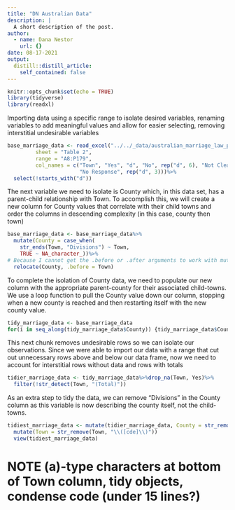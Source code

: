 ```yaml
---
title: "DN Australian Data"
description: |
  A short description of the post.
author:
  - name: Dana Nestor
    url: {}
date: 08-17-2021
output:
  distill::distill_article:
    self_contained: false
---
```



```r
knitr::opts_chunk$set(echo = TRUE)
library(tidyverse)
library(readxl)
```

Importing data using a specific range to isolate desired variables, renaming variables to add meaningful values and allow for easier selecting, removing interstitial undesirable variables

```r
base_marriage_data <- read_excel("../../_data/australian_marriage_law_postal_survey_2017_-_response_final.xls", 
         sheet = "Table 2", 
         range = "A8:P179", 
         col_names = c("Town", "Yes", "d", "No", rep("d", 6), "Not Clear", "d", 
                       "No Response", rep("d", 3)))%>%
  select(!starts_with("d"))
```
The next variable we need to isolate is County which, in this data set, has a parent-child relationship with Town. To accomplish this, we will create a new column for County values that correlate with their child towns and order the columns in descending complexity (in this case, county then town)

```r
base_marriage_data <- base_marriage_data%>%
  mutate(County = case_when(
    str_ends(Town, "Divisions") ~ Town, 
    TRUE ~ NA_character_))%>%
# Because I cannot get the .before or .after arguments to work with mutate(), I am using the relocate() function to move the County column before the Town column so we can maintain a descending order of complexity in governmental organizations
  relocate(County, .before = Town)
```

To complete the isolation of County data, we need to populate our new column with the appropriate parent-county for their associated child-towns. We use a loop function to pull the County value down our column, stopping when a new county is reached and then restarting itself with the new county value.

```r
tidy_marriage_data <- base_marriage_data
for(i in seq_along(tidy_marriage_data$County)) {tidy_marriage_data$County[i] <- ifelse(is.na(tidy_marriage_data$County[i]), tidy_marriage_data$County[i-1], tidy_marriage_data$County[i])}
```

This next chunk removes undesirable rows so we can isolate our observations. Since we were able to import our data with a range that cut out unnecessary rows above and below our data frame, now we need to account for interstitial rows without data and rows with totals

```r
tidier_marriage_data <- tidy_marriage_data%>%drop_na(Town, Yes)%>%
  filter(!str_detect(Town, "(Total)"))
```

As an extra step to tidy the data, we can remove "Divisions" in the County column as this variable is now describing the county itself, not the child-towns.

```r
tidiest_marriage_data <- mutate(tidier_marriage_data, County = str_remove(County, " Divisions"))%>%
  mutate(Town = str_remove(Town, "\\([cde]\\)"))
  view(tidiest_marriage_data)
```



# NOTE (a)-type characters at bottom of Town column, tidy objects, condense code (under 15 lines?)



